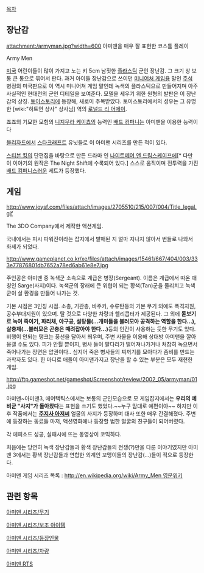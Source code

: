 [[목차]]

== 장난감 ==
attachment:/armyman.jpg?width=600
아미맨을 매우 잘 표현한 코스튬 플레이

Army Men

[[미국]] 어린이들이 많이 가지고 노는 키 5cm 남짓한 [[플라스틱]] 군인 장난감. 그 크기 상 보통 큰 통으로 묶어서 판다. 과거 아이들 장난감으로 쓰이던 [[미니어처 게임]]용 말인 [[주석]] 병정의 미국판으로 이 역시 미니어쳐 게임 말인데 녹색의 플라스틱으로 만들어지며 아주 사실적인 현대전의 군인 디테일을 보여준다. 모델을 세우기 위한 원형의 발판은 이 장난감의 상징. [[토이스토리]]에 등장해, 새로이 주목받았다. 토이스토리에서의 성우는 그 유명한 [wiki:"하트먼 상사" 상사님] 역의 [[로널드 리 어메이]].

죠죠의 기묘한 모험의 [[니지무라 케이쵸]]의 능력인 [[배드 컴퍼니]]는 아미맨을 이용한 능력이다

[[블리자드]]에서 [[스타크래프트]] 유닛들로 이 아미맨 시리즈를 만든 적이 있다.

[[스티븐 킹]]의 단편집을 바탕으로 만든 드라마 인 [[나이트메어 앤 드림스케이프]]에[* 다만 이 이야기의 원작은 The Night Shift에 수록되어 있다.] 스스로 움직이며 전투력을 가진 [[배드 컴퍼니]]스러운 세트가 등장했다.

== 게임 ==

http://www.joysf.com/files/attach/images/2705510/215/007/004/Title_legal.gif

The 3DO Company에서 제작한 액션게임.

국내에서는 피시 파워진이라는 잡지에서 발매된 지 얼마 지나지 않아서 번들로 나와서 화제가 되었다.

http://www.gameplanet.co.kr/xe/files/attach/images/15461/667/404/003/333e77876801db7652a78ed6ab61e8e7.jpg
 
주인공은 아미맨 중 녹색군 소속으로 계급은 병장(Sergeant). 이름은 계급에서 따온 애칭인 Sarge(사지)이다. 녹색군의 장래에 큰 위협이 되는 황색(Tan)군을 물리치고 녹색군이 살 환경을 만들어 나가는 것.

기본 시점은 3인칭 시점. 소총, 기관총, 바주카, 수류탄등의 기본 무기 외에도 폭격지원, 공수부대지원이 있으며. 탈 것으로 다양한 차량과 헬리콥터가 제공된다. 그 외에 '''돋보기로 녹여 죽이기, 파리채, 야구공, 설탕물(...개미들을 불러모아 공격하는 역할을 한다...), 살충제(...불러모은 곤충은 때려잡아야 한다...)'''등의 인간이 사용하는 듯한 무기도 있다. 비행이 안되는 탱크는 풍선을 달아서 띄우며, 주변 사물을 이용해 상대방 아미맨을 깔아뭉갤 수도 있다. 피가 안튈 뿐이지, 병사 들이 팔다리가 떨어져나가거나 처참히 녹으면서 죽어나가는 장면은 압권이다.. 심지어 죽은 병사들의 찌꺼기를 모아다가 좀비를 만드는 과학자도 있다. 한 마디로 애들이 아미맨가지고 장난을 할 수 있는 부분은 모두 재현한 게임.

http://ftp.gameshot.net/gameshot/Screenshot/review/2002_05/armyman/01.jpg

아미맨~아미맨3, 에어택틱스에서는 보통의 군인모습으로 모 게임잡지에서는 '''우리의 예비군 "사지"가 돌아왔다'''는 표현을 쓰기도 했었다.~~누구 맘대로 예편이야~~ 하지만 이후 작품에서는 '''[[아놀드 슈왈츠제네거|주지사 아저씨]]''' 얼굴의 사지가 등장하며 대사 또한 매우 간결해졌다. 주변에 등장하는 동료들 마저, 액션영화에나 등장할 법한 얼굴의 친구들이 되어버렸다.

각 에피소드 성공, 실패시에 뜨는 동영상이 코믹하다.

처음에는 당연히 녹색 장난감들과 황색 장난감들의 전쟁(?)만을 다룬 이야기였지만 아미맨 3에서는 황색 장난감들과 연합한 외계인 꼬맹이들의 장난감(...)들이 적으로 등장한다.

아미맨 게임 시리즈 목록 : [[http://en.wikipedia.org/wiki/Army_Men 영문위키]]

== 관련 항목 ==
[[아미맨 시리즈/무기]]

[[아미맨 시리즈/보조 아이템]]

[[아미맨 시리즈/등장인물]]

[[아미맨 시리즈/차량]]

[[아미맨 RTS]]
